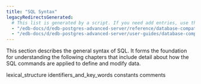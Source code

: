 ```yaml
---
title: "SQL Syntax"
legacyRedirectsGenerated:
  # This list is generated by a script. If you need add entries, use the `legacyRedirects` key.
  - "/edb-docs/d/edb-postgres-advanced-server/reference/database-compatibility-for-oracle-developers-reference-guide/9.6/Database_Compatibility_for_Oracle_Developers_Reference_Guide.1.006.html"
  - "/edb-docs/d/edb-postgres-advanced-server/user-guides/database-compatibility-for-oracle-developers-guide/9.5/Database_Compatibility_for_Oracle_Developers_Guide.1.038.html"
---
```


<div id="sql_syntax" class="registered_link"></div>

This section describes the general syntax of SQL. It forms the foundation for understanding the following chapters that include detail about how the SQL commands are applied to define and modify data.

<div class="toctree" maxdepth="3">

lexical_structure identifiers_and_key_words constants comments

</div>
